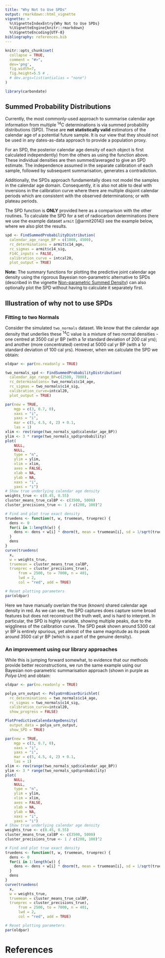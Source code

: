 ```yaml
---
title: "Why Not to Use SPDs"
output: rmarkdown::html_vignette
vignette: >
  %\VignetteIndexEntry{Why Not to Use SPDs}
  %\VignetteEngine{knitr::rmarkdown}
  %\VignetteEncoding{UTF-8}
bibliography: references.bib
---
```


```r
knitr::opts_chunk$set(
  collapse = TRUE,
  comment = "#>",
  dev='png',
  fig.width=7, 
  fig.height=5.5 # ,
  # dev.args=list(antialias = "none")
)
```

```r
library(carbondate)
```

## Summed Probability Distributions
Currently, the most commonly-used approach to summarise calendar age information from multiple ^14^C determinations is via summed probability distributions (SPD). These are **not statistically valid** estimators of the calendar age of a potential future sample. It is our view that they should not be used in any dates-as-data approach to provide a population proxy.  

For an SPD, the posterior calendar age density of each object is first calculated independently) from the others as using the function above. These individual densities are then summed/averaged to give an SPD estimate. The independence assumed in the separate calibration of each sample, followed by subsequent summarisation, generates a contradiction. 

Additionally, the SPDs approach fundamentally does not model the samples in the calendar age domain. Consequently, it is also not able to deal with inversions in the calibration curve where there are multiple disjoint calendar periods which are consistent with the observed determinations; or with plateau periods. 

The SPD function is **ONLY** provided here as a comparison with the other routines. To calculate the SPD for a set of radiocarbon determinations (here we use the example dataset `armit` [@armit2014]) see the example below, where we also plot the results.

```r
spd <- FindSummedProbabilityDistribution(
  calendar_age_range_BP = c(1000, 4500), 
  rc_determinations = armit$c14_age, 
  rc_sigmas = armit$c14_sig, 
  F14C_inputs = FALSE, 
  calibration_curve = intcal20,
  plot_output = TRUE)
```

**Note:** The summary functions for plotting the predictive joint calendar age density using the rigorous Bayesian non-parametric alternative to SPDs (described in the vignette [Non-parametric Summed Density](Non-parametric-summed-density.html)) can also optionally plot the SPD without having to calculate it separately first.

## Illustration of why not to use SPDs

### Fitting to two Normals

Consider the simulated `two_normals` dataset. We know that the calendar age density that underlies these ^14^C value is a mixture of two normal densities - one centred at 3500 cal yr BP (with a 1$\sigma$ standard deviation of 200 cal yrs); and another (more concentrated) centred at 5000 cal yr BP (with a 1$\sigma$ standard deviation of 100 cal yrs). However, when we calculate the SPD we obtain:

```r
oldpar <- par(no.readonly = TRUE)

two_normals_spd <- FindSummedProbabilityDistribution(
  calendar_age_range_BP=c(2500, 7000),
  rc_determinations= two_normals$c14_age,
  rc_sigmas = two_normals$c14_sig,
  calibration_curve=intcal20,
  plot_output = TRUE)

par(new = TRUE, 
    mgp = c(3, 0.7, 0),
    xaxs = "i",
    yaxs = "i",
    mar = c(5, 4.5, 4, 2) + 0.1,
    las = 1)
xlim <- rev(range(two_normals_spd$calendar_age_BP))
ylim <- 3 * range(two_normals_spd$probability)
plot(
    NULL,
    NULL,
    type = "n",
    ylim = ylim,
    xlim = xlim,
    axes = FALSE,
    xlab = NA,
    ylab = NA,
    xaxs = "i",
    yaxs = "i")
# Show true underlying calendar age density
weights_true <- c(0.45, 0.55)
cluster_means_true_calBP <- c(3500, 5000)
cluster_precisions_true <- 1 / c(200, 100)^2

# Find and plot true exact density
truedens <- function(t, w, truemean, trueprec) {
  dens <- 0
  for(i in 1:length(w)) {
    dens <- dens + w[i] * dnorm(t, mean = truemean[i], sd = 1/sqrt(trueprec[i]))
  }
  dens
}
curve(truedens(
  x,
  w = weights_true,
  truemean = cluster_means_true_calBP,
  trueprec = cluster_precisions_true),
      from = 2500, to = 7000, n = 401,
      lwd = 2,
      col = "red", add = TRUE)

# Reset plotting parameters
par(oldpar)
```

Here we have manually overlain the true (known) shared calendar age density in red. As we can see, the SPD captures does capture some broad features but does not reconstruct the truth well, and is hard to interpret. In particular, the SPD is highly variable, showing multiple peaks, due to the wiggliness of the calibration curve. The SPD peak shown around 5300 cal yr BP is entirely spurious, yet almost of the same magnitude as its peak around 3500 cal yr BP (which is a part of the genuine density). 

### An improvement using our library approaches

While this is jumping forward somewhat, to evidence that our methods provide better reconstructions, we run the same example using our Bayesian non-parametric summarisation approach (shown in purple as _Polya Urn_) and obtain:

```r
oldpar <- par(no.readonly = TRUE)

polya_urn_output <- PolyaUrnBivarDirichlet(
  rc_determinations = two_normals$c14_age,
  rc_sigmas = two_normals$c14_sig,
  calibration_curve=intcal20,
  show_progress = FALSE)

PlotPredictiveCalendarAgeDensity(
  output_data = polya_urn_output,
  show_SPD = TRUE)

par(new = TRUE, 
    mgp = c(3, 0.7, 0),
    xaxs = "i",
    yaxs = "i",
    mar = c(5, 4.5, 4, 2) + 0.1,
    las = 1)
xlim <- rev(range(two_normals_spd$calendar_age_BP))
ylim <- 3 * range(two_normals_spd$probability)
plot(
    NULL,
    NULL,
    type = "n",
    ylim = ylim,
    xlim = xlim,
    axes = FALSE,
    xlab = NA,
    ylab = NA,
    xaxs = "i",
    yaxs = "i")
# Show true underlying calendar age density
weights_true <- c(0.45, 0.55)
cluster_means_true_calBP <- c(3500, 5000)
cluster_precisions_true <- 1 / c(200, 100)^2

# Find and plot true exact density
truedens <- function(t, w, truemean, trueprec) {
  dens <- 0
  for(i in 1:length(w)) {
    dens <- dens + w[i] * dnorm(t, mean = truemean[i], sd = 1/sqrt(trueprec[i]))
  }
  dens
}
curve(truedens(
  x,
  w = weights_true,
  truemean = cluster_means_true_calBP,
  trueprec = cluster_precisions_true),
      from = 2500, to = 7000, n = 401,
      lwd = 2,
      col = "red", add = TRUE)

# Reset plotting parameters
par(oldpar)
```


# References
